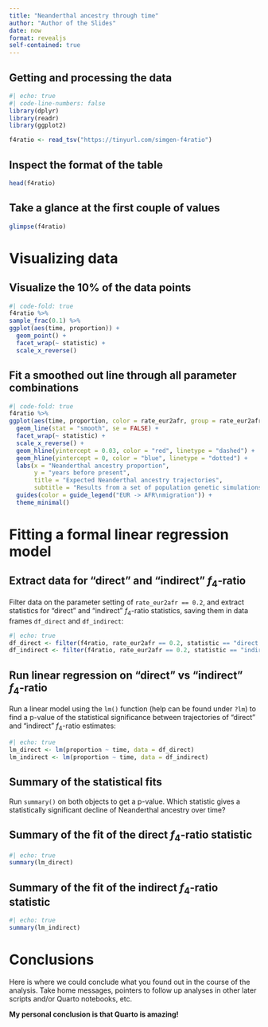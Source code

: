 ```yaml
---
title: "Neanderthal ancestry through time"
author: "Author of the Slides"
date: now
format: revealjs
self-contained: true
---
```


## Getting and processing the data

<!-- Quarto wouldn't show the code by default because it doesn't produce any -->
<!-- results, but let's show it to our audience for completeness -->
<!-- (These are HTML comments by the way, and can be sometimes helpful.) -->

```r
#| echo: true
#| code-line-numbers: false
library(dplyr)
library(readr)
library(ggplot2)

f4ratio <- read_tsv("https://tinyurl.com/simgen-f4ratio")
```

## Inspect the format of the table

```r
head(f4ratio)
```

## Take a glance at the first couple of values

```r
glimpse(f4ratio)
```

# Visualizing data

## Visualize the 10% of the data points

```r
#| code-fold: true
f4ratio %>%
sample_frac(0.1) %>%
ggplot(aes(time, proportion)) +
  geom_point() +
  facet_wrap(~ statistic) +
  scale_x_reverse()
```

## Fit a smoothed out line through all parameter combinations

```r
#| code-fold: true
f4ratio %>%
ggplot(aes(time, proportion, color = rate_eur2afr, group = rate_eur2afr)) +
  geom_line(stat = "smooth", se = FALSE) +
  facet_wrap(~ statistic) +
  scale_x_reverse() +
  geom_hline(yintercept = 0.03, color = "red", linetype = "dashed") +
  geom_hline(yintercept = 0, color = "blue", linetype = "dotted") +
  labs(x = "Neanderthal ancestry proportion",
       y = "years before present",
       title = "Expected Neanderthal ancestry trajectories",
       subtitle = "Results from a set of population genetic simulations") +
  guides(color = guide_legend("EUR -> AFR\nmigration")) +
  theme_minimal()
```

# Fitting a formal linear regression model

## Extract data for "direct" and "indirect" $f_4$-ratio

Filter data on the parameter setting of `rate_eur2afr == 0.2`, and
extract statistics for "direct" and "indirect" $f_4$-ratio statistics,
saving them in data frames `df_direct` and `df_indirect`:

```r
#| echo: true
df_direct <- filter(f4ratio, rate_eur2afr == 0.2, statistic == "direct f4-ratio")
df_indirect <- filter(f4ratio, rate_eur2afr == 0.2, statistic == "indirect f4-ratio")
```

## Run linear regression on "direct" vs "indirect" $f_4$-ratio

Run a linear model using the `lm()` function (help can be found under
`?lm`) to find a p-value of the statistical significance between trajectories
of "direct" and "indirect" $f_4$-ratio estimates:

```r
#| echo: true
lm_direct <- lm(proportion ~ time, data = df_direct)
lm_indirect <- lm(proportion ~ time, data = df_indirect)
```

## Summary of the statistical fits

Run `summary()` on both objects to get a p-value. Which statistic gives
a statistically significant decline of Neanderthal ancestry over time?

## Summary of the fit of the direct $f_4$-ratio statistic

```r
#| echo: true
summary(lm_direct)
```

## Summary of the fit of the indirect $f_4$-ratio statistic

```r
#| echo: true
summary(lm_indirect)
```

# Conclusions

Here is where we could conclude what you found out in the course of the analysis.
Take home messages, pointers to follow up analyses in other later scripts and/or
Quarto notebooks, etc.

**My personal conclusion is that Quarto is amazing!**
